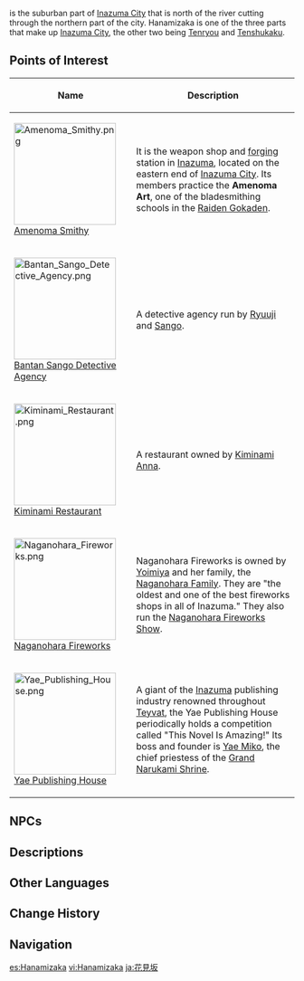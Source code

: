 {{Location Infobox
|image        = Hanamizaka.png
|type         = Point of Interest
|region       = Inazuma
|area         = Narukami Island
|subarea      = Inazuma City
}}
{{Lang|'''Hanamizaka'''|ja=花見坂|ja_rm=Hanamizaka|ja_tl=Flower-Viewing Slope}} is the suburban part of [[Inazuma City]] that is north of the river cutting through the northern part of the city. Hanamizaka is one of the three parts that make up [[Inazuma City]], the other two being [[Tenryou]] and [[Tenshukaku]].

==Points of Interest==
{| class="article-table alternating-colors-table tdc1" style="width: 100%;"
! style="width: 200px;" | Name
! Description
|- id="Amenoma Smithy"
| [[File:Amenoma Smithy.png|180px]]<br />[[Amenoma Smithy]]
| It is the weapon shop and [[forging]] station in [[Inazuma]], located on the eastern end of [[Inazuma City]]. Its members practice the '''Amenoma Art''', one of the bladesmithing schools in the [[Raiden Gokaden]].
|- id="Bantan Sango Detective Agency"
| [[File:Bantan Sango Detective Agency.png|180px]]<br />[[Bantan Sango Detective Agency]]
| A detective agency run by [[Ryuuji]] and [[Sango]].
|- id="Kiminami Restaurant"
| [[File:Kiminami Restaurant.png|180px]]<br />[[Kiminami Restaurant]]
| A restaurant owned by [[Kiminami Anna]].
|- id="Naganohara Fireworks"
| [[File:Naganohara Fireworks.png|180px]]<br />[[Naganohara Fireworks]]
| Naganohara Fireworks is owned by [[Yoimiya]] and her family, the [[Naganohara Family]]. They are "the oldest and one of the best fireworks shops in all of Inazuma." They also run the [[Naganohara Fireworks Show]].
|- id="Yae Publishing House"
| [[File:Yae Publishing House.png|180px]]<br />[[Yae Publishing House]]
| A giant of the [[Inazuma]] publishing industry renowned throughout [[Teyvat]], the Yae Publishing House periodically holds a competition called "This Novel Is Amazing!" Its boss and founder is [[Yae Miko]], the chief priestess of the [[Grand Narukami Shrine]].
|}

==NPCs==
{{Transclude|Inazuma City|Hanamizaka}}

==Descriptions==
{{Description|The outskirts of Inazuma City exude a time-worn and leisurely atmosphere as you make your way up the old paths. It seems that the prosperity of the city has not influenced the scenery here. The power and grace of the [[Ei|Shogun]] can also be observed here, bringing a quiet and different kind of vitality.|Viewpoint, [[Viewpoint/Suburbs, Inazuma City|Suburbs, Inazuma City]]}}

==Other Languages==
{{Other Languages
|en      = Hanamizaka
|zhs     = 花见坂
|zhs_rm  = Huājiànbǎn
|zht     = 花見坂
|zht_rm  = Huājiànbǎn
|zh_tl   = Flower-Viewing Slope{{Sino|zh|ja}}
|ja      = {{Rubi|花|はな|見|み|坂|ざか}}
|ja_rm   = Hanamizaka
|ja_tl   = Flower-Viewing Slope
|ko      = 하나미자카
|ko_rm   = Hanamijaka
<!--|ko_tl    = Hanamizaka-->
|es      = Hanamizaka
|fr      = Hanamizaka
|ru      = Ханамидзака
<!--|ru_tl    = Hanamizaka-->
|th      = Hanamizaka
|vi      = Hanamizaka
|de      = Hanamizaka
|id      = Hanamizaka
|pt      = Hanamizaka
|tr      = 
|tr_tl   = 
|it      = 
|it_tl   = 
}}

==Change History==
{{Change History|2.0}}

==Navigation==
{{PoI Navbox|Inazuma}}

[[es:Hanamizaka]]
[[vi:Hanamizaka]]
[[ja:花見坂]]